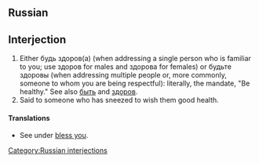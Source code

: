 ==Russian==
[[Category:Russian interjections]]

==Interjection==
#Either будь здоров(а) (when addressing a single person who is familiar to you; use здоров for males and здорова for females) or будьте здоровы (when addressing multiple people or, more commonly, someone to whom you are being respectful):  literally, the mandate, "Be healthy."  See also [[быть]] and [[здоров]].
#Said to someone who has sneezed to wish them good health.

====Translations====
*See under [[bless you]].